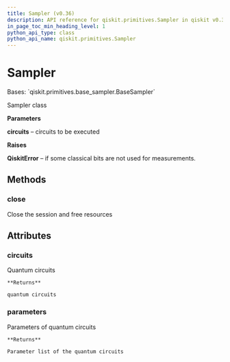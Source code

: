 ```yaml
---
title: Sampler (v0.36)
description: API reference for qiskit.primitives.Sampler in qiskit v0.36
in_page_toc_min_heading_level: 1
python_api_type: class
python_api_name: qiskit.primitives.Sampler
---
```


# Sampler

<Class id="qiskit.primitives.Sampler" isDedicatedPage={true} github="https://github.com/qiskit/qiskit/tree/stable/0.20/qiskit/primitives/sampler.py" signature="Sampler(circuits, parameters=None)" modifiers="class">
  Bases: `qiskit.primitives.base_sampler.BaseSampler`

  Sampler class

  **Parameters**

  **circuits** – circuits to be executed

  **Raises**

  **QiskitError** – if some classical bits are not used for measurements.

  ## Methods

  <span id="qiskit-primitives-sampler-close" />

  ### close

  <Function id="qiskit.primitives.Sampler.close" signature="Sampler.close()">
    Close the session and free resources
  </Function>

  ## Attributes

  ### circuits

  <Attribute id="qiskit.primitives.Sampler.circuits">
    Quantum circuits

    **Returns**

    quantum circuits
  </Attribute>

  ### parameters

  <Attribute id="qiskit.primitives.Sampler.parameters">
    Parameters of quantum circuits

    **Returns**

    Parameter list of the quantum circuits
  </Attribute>
</Class>

